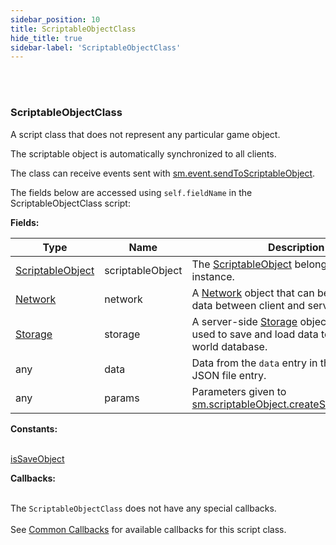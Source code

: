 ```yaml
---
sidebar_position: 10
title: ScriptableObjectClass
hide_title: true
sidebar-label: 'ScriptableObjectClass'
---
```


<br></br>

### ScriptableObjectClass
A script class that does not represent any particular game object.

The scriptable object is automatically synchronized to all clients.

The class can receive events sent with [sm.event.sendToScriptableObject](/docs/lua/game_script_env/static_functions/sm.event#sendtoscriptableobject).

The fields below are accessed using <code>self.fieldName</code> in the ScriptableObjectClass script:

<strong>Fields:</strong>

| Type        | Name           | Description |
| ----------- | -----------    | ----------- |
| [ScriptableObject](/docs/lua/game_script_env/userdata/ScriptableObject) | scriptableObject | The [ScriptableObject](/docs/lua/game_script_env/userdata/ScriptableObject) belonging to this class instance. |
| [Network](/docs/lua/game_script_env/userdata/Network) | network | A [Network](/docs/lua/game_script_env/userdata/Network) object that can be used to send data between client and server. |
| [Storage](/docs/lua/game_script_env/userdata/Storage) | storage | A server-side [Storage](/docs/lua/game_script_env/userdata/Storage) object that can be used to save and load data to/from the world database. |
| any | data | Data from the <code>data</code> entry in the object's JSON file entry. |
| any | params | Parameters given to [sm.scriptableObject.createScriptableObject](/docs/lua/game_script_env/static_functions/sm.scriptableObject#createscriptableobject). |

<strong>Constants:</strong> <br></br>

[isSaveObject](/docs/lua/game_script_env/Constants#scriptableobjectclass)

<strong>Callbacks:</strong> <br></br>

The <code>ScriptableObjectClass</code> does not have any special callbacks. <br></br>
See [Common Callbacks](/docs/lua/game_script_env/Classes/CommonCallbacks) for available callbacks for this script class.